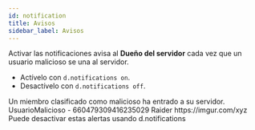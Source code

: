 ```yaml
---
id: notification
title: Avisos
sidebar_label: Avisos
---
```


Activar las notificaciones avisa al **Dueño del servidor** cada vez que un usuario malicioso se una al servidor.

* Actívelo con `d.notifications on`.
* Desactívelo con `d.notifications off`.

<DiscordMessages>
  <discord-message author="D-Safe" avatar="https://i.imgur.com/FFBgOWE.png" bot='true' verified='true'>
  <discord-embed slot="embeds" embed-title="Alerta" color="#aab9fa" thumbnail="https://i.imgur.com/io7SLqn.png">Un miembro clasificado como malicioso ha entrado a su servidor.
  <discord-embed-fields slot="fields">
  <discord-embed-field field-title="Miembro" inline="" inline-index="1"><discord-mention className="discord-mention discord-user-mention">UsuarioMalicioso</discord-mention> - 660479309416235029</discord-embed-field>
  <discord-embed-field field-title="Razón" inline="" inline-index="1">Raider</discord-embed-field>
  <discord-embed-field field-title="Prueba" inline="" inline-index="1">https://imgur.com/xyz</discord-embed-field>
  </discord-embed-fields>
  <span slot="footer">Puede desactivar estas alertas usando d.notifications</span>
  </discord-embed>
  </discord-message>
</DiscordMessages>